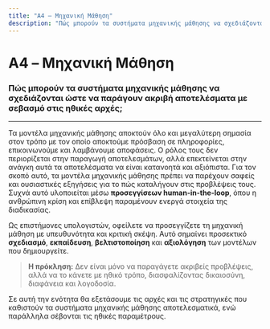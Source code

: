 ```yaml
---
title: "A4 – Μηχανική Μάθηση"
description: "Πώς μπορούν τα συστήματα μηχανικής μάθησης να σχεδιάζονται ώστε να παράγουν ακριβή αποτελέσματα με σεβασμό στις ηθικές αρχές;"
---
```


# A4 – Μηχανική Μάθηση

### Πώς μπορούν τα συστήματα μηχανικής μάθησης να σχεδιάζονται ώστε να παράγουν ακριβή αποτελέσματα με σεβασμό στις ηθικές αρχές;

---

Τα μοντέλα μηχανικής μάθησης αποκτούν όλο και μεγαλύτερη σημασία στον τρόπο με τον οποίο αποκτούμε πρόσβαση σε πληροφορίες, επικοινωνούμε και λαμβάνουμε αποφάσεις.
Ο ρόλος τους δεν περιορίζεται στην παραγωγή αποτελεσμάτων, αλλά επεκτείνεται στην ανάγκη αυτά τα αποτελέσματα να είναι κατανοητά και αξιόπιστα.
Για τον σκοπό αυτό, τα μοντέλα μηχανικής μάθησης πρέπει να παρέχουν σαφείς και ουσιαστικές εξηγήσεις για το πώς καταλήγουν στις προβλέψεις τους.
Συχνά αυτό υλοποιείται μέσω **προσεγγίσεων human-in-the-loop**, όπου η ανθρώπινη κρίση και επίβλεψη παραμένουν ενεργά στοιχεία της διαδικασίας.

Ως επιστήμονες υπολογιστών, οφείλετε να προσεγγίζετε τη μηχανική μάθηση με υπευθυνότητα και κριτική σκέψη.
Αυτό σημαίνει προσεκτικό **σχεδιασμό**, **εκπαίδευση**, **βελτιστοποίηση** και **αξιολόγηση** των μοντέλων που δημιουργείτε.

> **Η πρόκληση:** Δεν είναι μόνο να παραγάγετε ακριβείς προβλέψεις, αλλά να το κάνετε με ηθικό τρόπο, διασφαλίζοντας δικαιοσύνη, διαφάνεια και λογοδοσία.

Σε αυτή την ενότητα θα εξετάσουμε τις αρχές και τις στρατηγικές που καθιστούν τα συστήματα μηχανικής μάθησης αποτελεσματικά, ενώ παράλληλα σέβονται τις ηθικές παραμέτρους.



